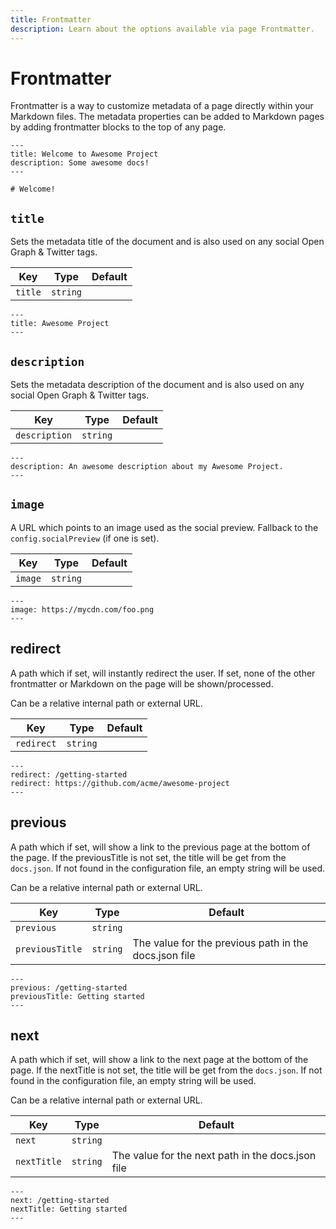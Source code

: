 ```yaml
---
title: Frontmatter
description: Learn about the options available via page Frontmatter.
---
```


# Frontmatter

Frontmatter is a way to customize metadata of a page directly within your Markdown files. The metadata properties can
be added to Markdown pages by adding frontmatter blocks to the top of any page.

```text title=Example Frontmatter
---
title: Welcome to Awesome Project
description: Some awesome docs!
---

# Welcome!
```

## `title`

Sets the metadata title of the document and is also used on any social Open Graph & Twitter tags.

| Key     | Type     | Default |
| ------- | -------- | ------- |
| `title` | `string` |         |

```text
---
title: Awesome Project
---
```

## `description`

Sets the metadata description of the document and is also used on any social Open Graph & Twitter tags.

| Key           | Type     | Default |
| ------------- | -------- | ------- |
| `description` | `string` |         |

```text
---
description: An awesome description about my Awesome Project.
---
```

## `image`

A URL which points to an image used as the social preview. Fallback to the `config.socialPreview` (if one is set).

| Key     | Type     | Default |
| ------- | -------- | ------- |
| `image` | `string` |         |

```text
---
image: https://mycdn.com/foo.png
---
```

## redirect

A path which if set, will instantly redirect the user. If set, none of the other frontmatter or Markdown on the page will be shown/processed.

Can be a relative internal path or external URL.

| Key        | Type     | Default |
| ---------- | -------- | ------- |
| `redirect` | `string` |         |

```text title=index.md
---
redirect: /getting-started
redirect: https://github.com/acme/awesome-project
---
```

## previous

A path which if set, will show a link to the previous page at the bottom of the page.
If the previousTitle is not set, the title will be get from the `docs.json`.
If not found in the configuration file, an empty string will be used.

Can be a relative internal path or external URL.

| Key             | Type     | Default                                               |
| --------------- | -------- | ----------------------------------------------------- |
| `previous`      | `string` |                                                       |
| `previousTitle` | `string` | The value for the previous path in the docs.json file |

```text title=index.md
---
previous: /getting-started
previousTitle: Getting started
---
```

## next

A path which if set, will show a link to the next page at the bottom of the page.
If the nextTitle is not set, the title will be get from the `docs.json`.
If not found in the configuration file, an empty string will be used.

Can be a relative internal path or external URL.

| Key         | Type     | Default                                           |
| ----------- | -------- | ------------------------------------------------- |
| `next`      | `string` |                                                   |
| `nextTitle` | `string` | The value for the next path in the docs.json file |

```text title=index.md
---
next: /getting-started
nextTitle: Getting started
---
```
